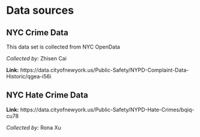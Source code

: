 # Data sources

## NYC Crime Data

This data set is collected from NYC OpenData

*Collected by:* Zhisen Cai

**Link:** https://data.cityofnewyork.us/Public-Safety/NYPD-Complaint-Data-Historic/qgea-i56i

## NYC Hate Crime Data

**Link:** https://data.cityofnewyork.us/Public-Safety/NYPD-Hate-Crimes/bqiq-cu78

*Collected by:* Rona Xu